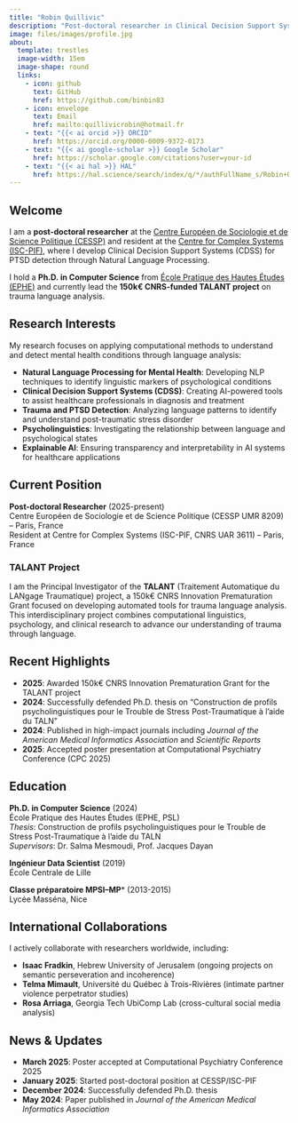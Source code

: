 ```yaml
---
title: "Robin Quillivic"
description: "Post-doctoral researcher in Clinical Decision Support Systems and Natural Language Processing for mental health"
image: files/images/profile.jpg
about:
  template: trestles
  image-width: 15em
  image-shape: round
  links:
    - icon: github
      text: GitHub
      href: https://github.com/binbin83
    - icon: envelope
      text: Email
      href: mailto:quillivicrobin@hotmail.fr
    - text: "{{< ai orcid >}} ORCID"
      href: https://orcid.org/0000-0009-9372-0173
    - text: "{{< ai google-scholar >}} Google Scholar"
      href: https://scholar.google.com/citations?user=your-id
    - text: "{{< ai hal >}} HAL"
      href: https://hal.science/search/index/q/*/authFullName_s/Robin+Quillivic
---
```


## Welcome

I am a **post-doctoral researcher** at the [Centre Européen de Sociologie et de Science Politique (CESSP)](https://cessp.cnrs.fr/) and resident at the [Centre for Complex Systems (ISC-PIF)](https://iscpif.fr/), where I develop Clinical Decision Support Systems (CDSS) for PTSD detection through Natural Language Processing.

I hold a **Ph.D. in Computer Science** from [École Pratique des Hautes Études (EPHE)](https://www.ephe.psl.eu/) and currently lead the **150k€ CNRS-funded TALANT project** on trauma language analysis.

## Research Interests

My research focuses on applying computational methods to understand and detect mental health conditions through language analysis:

- **Natural Language Processing for Mental Health**: Developing NLP techniques to identify linguistic markers of psychological conditions
- **Clinical Decision Support Systems (CDSS)**: Creating AI-powered tools to assist healthcare professionals in diagnosis and treatment
- **Trauma and PTSD Detection**: Analyzing language patterns to identify and understand post-traumatic stress disorder
- **Psycholinguistics**: Investigating the relationship between language and psychological states
- **Explainable AI**: Ensuring transparency and interpretability in AI systems for healthcare applications

## Current Position

**Post-doctoral Researcher** (2025-present)  
Centre Européen de Sociologie et de Science Politique (CESSP UMR 8209) – Paris, France  
Resident at Centre for Complex Systems (ISC-PIF, CNRS UAR 3611) – Paris, France

### TALANT Project
I am the Principal Investigator of the **TALANT** (Traitement Automatique du LANgage Traumatique) project, a 150k€ CNRS Innovation Prematuration Grant focused on developing automated tools for trauma language analysis. This interdisciplinary project combines computational linguistics, psychology, and clinical research to advance our understanding of trauma through language.

## Recent Highlights

- **2025**: Awarded 150k€ CNRS Innovation Prematuration Grant for the TALANT project
- **2024**: Successfully defended Ph.D. thesis on "Construction de profils psycholinguistiques pour le Trouble de Stress Post-Traumatique à l'aide du TALN"
- **2024**: Published in high-impact journals including *Journal of the American Medical Informatics Association* and *Scientific Reports*
- **2025**: Accepted poster presentation at Computational Psychiatry Conference (CPC 2025)

## Education

**Ph.D. in Computer Science** (2024)  
École Pratique des Hautes Études (EPHE, PSL)  
*Thesis*: Construction de profils psycholinguistiques pour le Trouble de Stress Post-Traumatique à l'aide du TALN  
*Supervisors*: Dr. Salma Mesmoudi, Prof. Jacques Dayan

**Ingénieur Data Scientist** (2019)  
École Centrale de Lille

**Classe préparatoire MPSI–MP*** (2013-2015)  
Lycée Masséna, Nice

## International Collaborations

I actively collaborate with researchers worldwide, including:

- **Isaac Fradkin**, Hebrew University of Jerusalem (ongoing projects on semantic perseveration and incoherence)
- **Telma Mimault**, Université du Québec à Trois-Rivières (intimate partner violence perpetrator studies)
- **Rosa Arriaga**, Georgia Tech UbiComp Lab (cross-cultural social media analysis)

## News & Updates

- **March 2025**: Poster accepted at Computational Psychiatry Conference 2025
- **January 2025**: Started post-doctoral position at CESSP/ISC-PIF
- **December 2024**: Successfully defended Ph.D. thesis
- **May 2024**: Paper published in *Journal of the American Medical Informatics Association*
